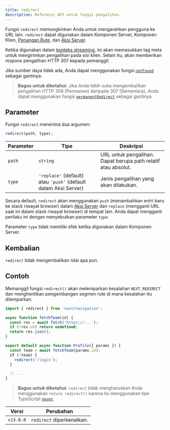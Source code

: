 ```yaml
---
title: redirect
description: Referensi API untuk fungsi pengalihan.
---
```


Fungsi `redirect` memungkinkan Anda untuk mengarahkan pengguna ke URL lain. `redirect` dapat digunakan dalam Komponen Server, Komponen Klien, [Penangan Rute](/docs/app/building-your-application/routing/route-handlers), dan [Aksi Server](/docs/app/building-your-application/data-fetching/forms-and-mutations).

Ketika digunakan dalam [konteks streaming](/docs/app/building-your-application/routing/loading-ui-and-streaming#what-is-streaming), ini akan memasukkan tag meta untuk mengirimkan pengalihan pada sisi klien. Selain itu, akan memberikan respons pengalihan HTTP 307 kepada pemanggil.

Jika sumber daya tidak ada, Anda dapat menggunakan fungsi [`notFound`](/docs/app/api-reference/functions/not-found) sebagai gantinya.

> **Bagus untuk diketahui**: Jika Anda lebih suka mengembalikan pengalihan HTTP 308 (Permanen) daripada 307 (Sementara), Anda dapat menggunakan fungsi [`permanentRedirect`](/docs/app/api-reference/functions/permanentRedirect) sebagai gantinya.

## Parameter

Fungsi `redirect` menerima dua argumen:

```js
redirect(path, type);
```

| Parameter | Tipe                                                            | Deskripsi                                                     |
| --------- | --------------------------------------------------------------- | ------------------------------------------------------------- |
| `path`    | `string`                                                        | URL untuk pengalihan. Dapat berupa path relatif atau absolut. |
| `type`    | `'replace'` (default) atau `'push'` (default dalam Aksi Server) | Jenis pengalihan yang akan dilakukan.                         |

Secara default, `redirect` akan menggunakan `push` (menambahkan entri baru ke stack riwayat browser) dalam [Aksi Server](/docs/app/building-your-application/data-fetching/forms-and-mutations) dan `replace` (mengganti URL saat ini dalam stack riwayat browser) di tempat lain. Anda dapat mengganti perilaku ini dengan menyebutkan parameter `type`.

Parameter `type` tidak memiliki efek ketika digunakan dalam Komponen Server.

## Kembalian

`redirect` tidak mengembalikan nilai apa pun.

## Contoh

Memanggil fungsi `redirect()` akan melemparkan kesalahan `NEXT_REDIRECT` dan menghentikan pengembangan segmen rute di mana kesalahan itu dilemparkan.

```jsx filename="app/team/[id]/page.js"
import { redirect } from 'next/navigation';

async function fetchTeam(id) {
  const res = await fetch('https://...');
  if (!res.ok) return undefined;
  return res.json();
}

export default async function Profile({ params }) {
  const team = await fetchTeam(params.id);
  if (!team) {
    redirect('/login');
  }

  // ...
}
```

> **Bagus untuk diketahui**: `redirect` tidak mengharuskan Anda menggunakan `return redirect()` karena itu menggunakan tipe TypeScript [`never`](https://www.typescriptlang.org/docs/handbook/2/functions.html#never).

| Versi     | Perubahan                 |
| --------- | ------------------------- |
| `v13.0.0` | `redirect` diperkenalkan. |
